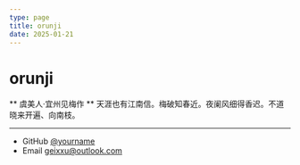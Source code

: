 ```yaml
---
type: page
title: orunji
date: 2025-01-21
---
```


# orunji
 
** 虞美人·宜州见梅作 **
天涯也有江南信。梅破知春近。夜阑风细得香迟。不道晓来开遍、向南枝。

---

- GitHub [@yourname](https://github.com/yuemozi)
- Email geixxu@outlook.com
